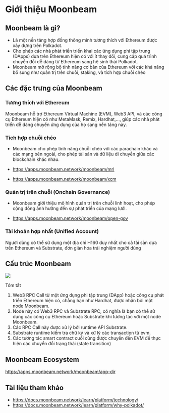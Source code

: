 # Giới thiệu Moonbeam 

## Moonbeam là gì?

+ Là một nền tảng hợp đồng thông minh tương thích với Ethereum được xây dựng trên Polkadot. 
+ Cho phép các nhà phát triển triển khai các ứng dụng phi tập trung (DApps) dựa trên Ethereum hiện có với ít thay đổi, cung cấp  quá trình chuyển đổi dễ dàng từ Ethereum sang hệ sinh thái Polkadot. 
+ Moonbeam mở rộng bộ tính năng cơ bản của Ethereum với các khả năng bổ sung như quản trị trên chuỗi, staking, và tích hợp chuỗi chéo

## Các đặc trưng của Moonbeam

### Tương thích với Ethereum
Moonbeam hỗ trợ Ethereum Virtual Machine (EVM), Web3 API, và các công cụ Ethereum hiện có như MetaMask, Remix, Hardhat,..., giúp các nhà phát triển dễ dàng chuyển ứng dụng của họ sang nền tảng này.
### Tích hợp chuỗi chéo

+ Moonbeam cho phép tính năng chuỗi chéo với các parachain khác và các mạng bên ngoài, cho phép tài sản và dữ liệu di chuyển giữa các blockchain khác nhau.

+ https://apps.moonbeam.network/moonbeam/mrl
+ https://apps.moonbeam.network/moonbeam/xcm

### Quản trị trên chuỗi (Onchain Governance)


+ Moonbeam giới thiệu mô hình quản trị trên chuỗi linh hoạt, cho phép cộng đồng ảnh hưởng đến sự phát triển của mạng lưới.

+ https://apps.moonbeam.network/moonbeam/open-gov

### Tài khoản hợp nhất (Unified Account)
Người dùng có thể sử dụng một địa chỉ H160 duy nhất cho cả tài sản dựa trên Ethereum và Substrate, đơn giản hóa trải nghiệm người dùng


## Cấu trúc Moonbeam

![](../assets/moonbeam.png)

Tóm tắt 

1. Web3 RPC Call từ một ứng dụng phi tập trung (DApp) hoặc công cụ phát triển Ethereum hiện có, chẳng hạn như Hardhat, được nhận bởi một node Moonbeam. 
2. Node này có Web3 RPC và Substrate RPC, có nghĩa là bạn có thể sử dụng các công cụ Ethereum hoặc Substrate khi tương tác với một node Moonbeam. 
3. Các RPC Call này được xử lý bởi runtime API Substrate. 
4. Substrate runtime kiểm tra chữ ký và xử lý các transaction từ evm. 
5. Các tương tác smart contract cuối cùng được chuyển đến EVM để thực hiện các chuyển đổi trạng thái (state transition)

## Moonbeam Ecosystem

https://apps.moonbeam.network/moonbeam/app-dir



## Tài liệu tham khảo
+ https://docs.moonbeam.network/learn/platform/technology/
+ https://docs.moonbeam.network/learn/platform/why-polkadot/

